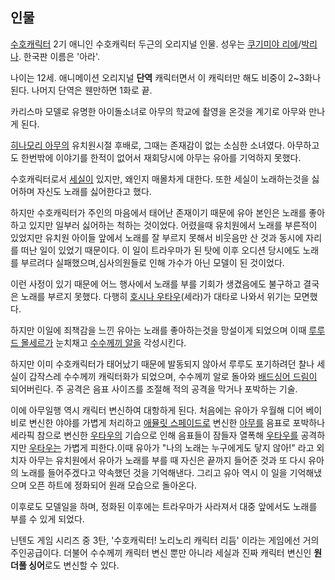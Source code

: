 {{{#!html
<object width="480" height="385"><param name="movie" value="http://www.youtube.com/v/7M9h6FbqXv4?fs=1&amp;hl=ko_KR"></param><param name="allowFullScreen" value="true"></param><param name="allowscriptaccess" value="always"></param><embed src="http://www.youtube.com/v/7M9h6FbqXv4?fs=1&amp;hl=ko_KR" type="application/x-shockwave-flash" allowscriptaccess="always" allowfullscreen="true" width="480" height="385"></embed></object>
}}}

== 인물 ==
[[수호캐릭터]] 2기 애니인 수호캐릭터 두근의 오리지널 인물. 성우는 [[쿠기미야 리에]]/[[박리나]]. 한국판 이름은 '아라'.

나이는 12세. 애니메이션 오리지널 '''단역''' 캐릭터면서 이 캐릭터만 해도 비중이 2~3화나 된다. 나머지 단역은 웬만하면 1화로 끝.

카리스마 모델로 유명한 아이돌소녀로 아무의 학교에 촬영을 온것을 계기로 아무와 만나게 된다.

[[히나모리 아무]]의 유치원시절 후배로, 그때는 존재감이 없는 소심한 소녀였다. 아무하고도 한번밖에 이야기를 한적이 없어서 재회당시에 아무는 유아를 기억하지 못했다.

수호캐릭터로서 [[세실]]이 있지만, 왜인지 매몰차게 대한다. 또한 세실이 노래하는것을 싫어하며 자신도 노래를 싫어한다고 했다.

하지만 수호캐릭터가 주인의 마음에서 태어난 존재이기 때문에 유아 본인은 노래를 좋아하고 있지만 일부러 싫어하는 척하는 것이었다. 어렸을때 유치원에서 노래를 부른적이 있었지만 유치원 아이들 앞에서 노래를 잘 부르지 못해서 비웃음만 산 것과 동시에 자리를 떠난 일이 있었기 때문이다. 이 일이 트라우마가 된 탓에 이후 오디션 당시에도 노래를 부르려다 실패했으며,심사의원들로 인해 가수가 아닌 모델이 된 것이었다.

이런 사정이 있기 때문에 어느 행사에서 노래를 부를 기회가 생겼음에도 불구하고 결국은 노래를 부르지 못했다. 다행히 [[호시나 우타우]](세라)가 대타로 나와서 위기는 모면했다.

하지만 이일에 죄책감을 느낀 유아는 노래를 좋아하는것을 망설이게 되었으며 이때 [[루루 드 몰세르]]가 눈치채고 [[수수께끼 알]]을 각성시킨다.

하지만 이미 수호캐릭터가 태어났기 때문에 발동되지 않아서 루루도 포기하려던 찰나 세실이 갑작스레 수수께끼 캐릭터화가 되었으며, 수수께끼 알로 돌아와 [[배드싱어 드림]]이 되어버린다. 주 공격은 음표 사이즈를 조절해 적의 공격을 막거나 포박하는 기술.

이에 아무일행 역시 캐릭터 변신하여 대항하게 된다. 처음에는 유아가 우월해 디어 베이비로 변신한 야야를 가볍게 처리하고 [[애뮬릿 스페이드]]로 변신한 [[아무]]를 음표로 포박하나 세라픽 참으로 변신한 [[우타우]]의 기습으로 인해 음표들이 잠들자 열폭해 [[우타우]]를 공격하지만 [[우타우]]는 가볍게 피한다.이때 유아가 "나의 노래는 누구에게도 닿지 않아!" 라고 외치자 아무는 유치원에서 유아가 노래를 부를 때 자신은 끝까지 들어준 것과 또 다시 유아의 노래를 들어주겠다고 약속했던 것을 기억해낸다. 그리고 유아 역시 이 일을 기억해냈으며 오픈 하트에 정화되어 원래 모습으로 돌아온다.

이후로도 모델일을 하며, 정화된 이후에는 트라우마가 사라져서 대중 앞에서도 노래를 부를 수 있게 되었다.

닌텐도 게임 시리즈 중 3탄, '수호캐릭터! 노리노리 캐릭터 리듬' 이라는 게임에선 거의 주인공급이다. 더불어 수수께끼 캐릭터 변신 뿐만 아니라 세실과 진짜 캐릭터 변신인 '''원더풀 싱어'''로도 변신할 수 있다.
